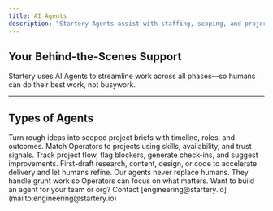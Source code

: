 ```yaml
---
title: AI Agents
description: "Startery Agents assist with staffing, scoping, and project delivery—built to supercharge human Operators."
---
```


## Your Behind-the-Scenes Support

Startery uses AI Agents to streamline work across all phases—so humans can do their best work, not busywork.

---

## Types of Agents

<CardGroup cols={2}>
  <Card title="Scoping Agents" icon="magnifying-glass-chart">
    Turn rough ideas into scoped project briefs with timeline, roles, and
    outcomes.
  </Card>
  <Card title="Staffing Agents" icon="people-arrows-left-right">
    Match Operators to projects using skills, availability, and trust signals.
  </Card>
  <Card title="Project Agents" icon="diagram-project">
    Track project flow, flag blockers, generate check-ins, and suggest
    improvements.
  </Card>
  <Card title="Execution Agents (Coming Soon)" icon="wand-magic-sparkles">
    First-draft research, content, design, or code to accelerate delivery and
    let humans refine.
  </Card>
</CardGroup>

<Note>
  Our agents never replace humans. They handle grunt work so Operators can focus
  on what matters.
</Note>

<Check>
  Want to build an agent for your team or org? Contact
  [engineering@startery.io](mailto:engineering@startery.io)
</Check>
